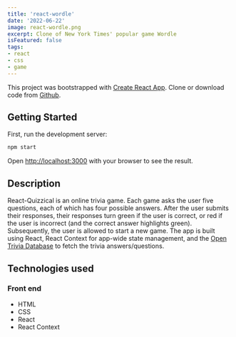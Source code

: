 ```yaml
---
title: 'react-wordle'
date: '2022-06-22'
image: react-wordle.png
excerpt: Clone of New York Times' popular game Wordle
isFeatured: false
tags:
- react
- css
- game
---
```


This project was bootstrapped with [Create React App](https://github.com/facebook/create-react-app). Clone or download code from <a href="https://github.com/alexfotopoulos/react-wordle" target="_blank">Github</a>.

## Getting Started

First, run the development server:

```bash
npm start
```

Open [http://localhost:3000](http://localhost:3000) with your browser to see the result.

## Description

React-Quizzical is an online trivia game. Each game asks the user five questions, each of which has four possible answers. After the user submits their responses, their responses turn green if the user is correct, or red if the user is incorrect (and the correct answer highlights green). Subsequently, the user is allowed to start a new game. The app is built using React, React Context for app-wide state management, and the [Open Trivia Database](https://opentdb.com/) to fetch the trivia answers/questions.

## Technologies used

### Front end
- HTML
- CSS
- React
- React Context